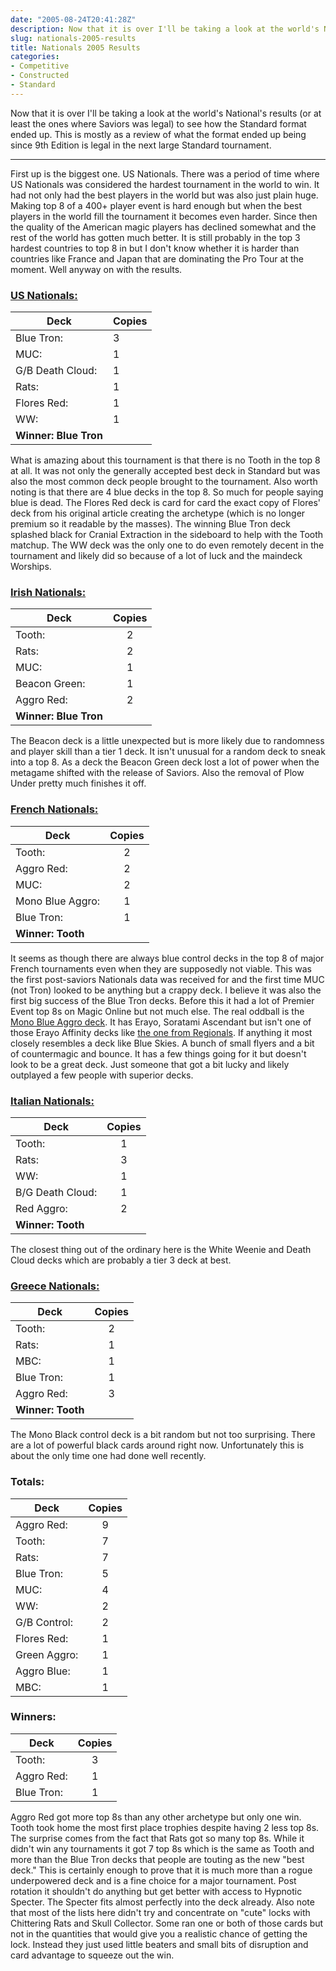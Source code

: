 ```yaml
---
date: "2005-08-24T20:41:28Z"
description: Now that it is over I'll be taking a look at the world's National's results (or at least the ones where Saviors was legal) to see how the Standard format ended up.
slug: nationals-2005-results
title: Nationals 2005 Results
categories:
- Competitive
- Constructed
- Standard
---
```


Now that it is over I'll be taking a look at the world's National's results (or at least the ones where Saviors was legal) to see how the Standard format ended up.  This is mostly as a review of what the format ended up being since 9th Edition is legal in the next large Standard tournament.
<hr class="more"/>


First up is the biggest one.  US Nationals.  There was a period of time where US Nationals was considered the hardest tournament in the world to win.  It had not only had the best players in the world but was also just plain huge.  Making top 8 of a 400+ player event is hard enough but when the best players in the world fill the tournament it becomes even harder.  Since then the quality of the American magic players has declined somewhat and the rest of the world has gotten much better.  It is still probably in the top 3 hardest countries to top 8 in but I don't know whether it is harder than countries like France and Japan that are dominating the Pro Tour at the moment. Well anyway on with the results.



### [US Nationals:](http://sales.starcitygames.com/deckdatabase/deckshow.php?&t%5BC1%5D=std&start_date=2005-05-29&end_date=2005-08-21&city=Baltimore&state=MD)
 
| Deck              | Copies |
|-------------------| ------ |
| Blue Tron:        | 3      
| MUC:              | 1      
| G/B Death Cloud:  | 1      
| Rats:             | 1      
| Flores Red:       | 1      
| WW:               | 1      
| **Winner: Blue Tron** |        

What is amazing about this tournament is that there is no Tooth in the top 8 at all.  It was not only the generally accepted best deck in Standard but was also the most common deck people brought to the tournament.  Also worth noting is that there are 4 blue decks in the top 8.  So much for people saying blue is dead.  The Flores Red deck is card for card the exact copy of Flores' deck from his original article creating the archetype (which is no longer premium so it readable by the masses).  The winning Blue Tron deck splashed black for <Card>Cranial Extraction</Card> in the sideboard to help with the Tooth matchup.  The WW deck was the only one to do even remotely decent in the tournament and likely did so because of a lot of luck and the maindeck <Card card="Worship">Worships</Card>.  



### [Irish Nationals:](http://sales.starcitygames.com/deckdatabase/deckshow.php?&t%5BC1%5D=std&start_date=2005-05-15&end_date=2005-08-07&city=Dublin)

| Deck              | Copies |
|-------------------|:-:|
| Tooth:            | 2 
| Rats:             | 2 
| MUC:              | 1 
| Beacon Green:     | 1 
| Aggro Red:        | 2 
| **Winner: Blue Tron** |   


The Beacon deck is a little unexpected but is more likely due to randomness and player skill than a tier 1 deck.  It isn't unusual for a random deck to sneak into a top 8.  As a deck the Beacon Green deck lost a lot of power when the metagame shifted with the release of Saviors.  Also the removal of <Card>Plow Under</Card> pretty much finishes it off.



### [French Nationals:](http://sales.starcitygames.com/deckdatabase/deckshow.php?&t%5BC1%5D=std&start_date=2005-05-15&end_date=2005-08-07&city=Aix+en+Provence)

| Deck              | Copies |
|-------------------|:-:|
| Tooth: | 2
| Aggro Red: | 2
| MUC: | 2
| Mono Blue Aggro: | 1
| Blue Tron: | 1
| **Winner: Tooth** |


It seems as though there are always blue control decks in the top 8 of major French tournaments even when they are supposedly not viable.  This was the first post-saviors Nationals data was received for and the first time MUC (not Tron) looked to be anything but a crappy deck.  I believe it was also the first big success of the Blue Tron decks.  Before this it had a lot of Premier Event top 8s on Magic Online but not much else.  The real oddball is the [Mono Blue Aggro deck](http://sales.starcitygames.com/deckdatabase/displaydeck.php?DeckID=12520).  It has <Card>Erayo, Soratami Ascendant</Card> but isn't one of those Erayo Affinity decks like [the one from Regionals](http://sales.starcitygames.com/deckdatabase/displaydeck.php?DeckID=11970).  If anything it most closely resembles a deck like Blue Skies.  A bunch of small flyers and a bit of countermagic and bounce.  It has a few things going for it but doesn't look to be a great deck.  Just someone that got a bit lucky and likely outplayed a few people with superior decks.



### [Italian Nationals:](http://sales.starcitygames.com/deckdatabase/deckshow.php?&t%5BC1%5D=std&start_date=2005-05-08&end_date=2005-07-31&city=Rome)

| Deck              | Copies |
|-------------------|:-:|
| Tooth: | 1
| Rats: | 3
| WW: | 1
| B/G Death Cloud: | 1
| Red Aggro: | 2
| **Winner: Tooth** |


The closest thing out of the ordinary here is the White Weenie and <Card>Death Cloud</Card> decks which are probably a tier 3 deck at best.



### [**Greece Nationals:**](http://sales.starcitygames.com/deckdatabase/deckshow.php?&t%5BC1%5D=std&start_date=2005-05-08&end_date=2005-07-31&country=GR)

| Deck              | Copies |
|-------------------|:-:|
| Tooth: | 2
| Rats: | 1
| MBC: | 1
| Blue Tron: | 1
| Aggro Red: | 3
| **Winner: Tooth** |


The Mono Black control deck is a bit random but not too surprising.  There are a lot of powerful black cards around right now.  Unfortunately this is about the only time one had done well recently.



### Totals:

| Deck              | Copies |
|-------------------|:-:|
| Aggro Red: | 9
| Tooth: | 7
| Rats: | 7
| Blue Tron: | 5
| MUC: | 4
| WW: | 2
| G/B Control: | 2
| Flores Red: | 1
| Green Aggro: | 1
| Aggro Blue: | 1
| MBC: | 1


### Winners:

| Deck              | Copies |
|-------------------|:-:|
| Tooth: | 3
| Aggro Red: | 1
| Blue Tron: | 1


Aggro Red got more top 8s than any other archetype but only one win.  Tooth took home the most first place trophies despite having 2 less top 8s.  The surprise comes from the fact that Rats got so many top 8s.  While it didn't win any tournaments it got 7 top 8s which is the same as Tooth and more than the Blue Tron decks that people are touting as the new "best deck."  This is certainly enough to prove that it is much more than a rogue underpowered deck and is a fine choice for a major tournament.  Post rotation it shouldn't do anything but get better with access to <Card>Hypnotic Specter</Card>.  The Specter fits almost perfectly into the deck already.  Also note that most of the lists here didn't try and concentrate on "cute" locks with <Card>Chittering Rats</Card> and <Card>Skull Collector</Card>.  Some ran one or both of those cards but not in the quantities that would give you a realistic chance of getting the lock.  Instead they just used little beaters and small bits of disruption and card advantage to squeeze out the win.
